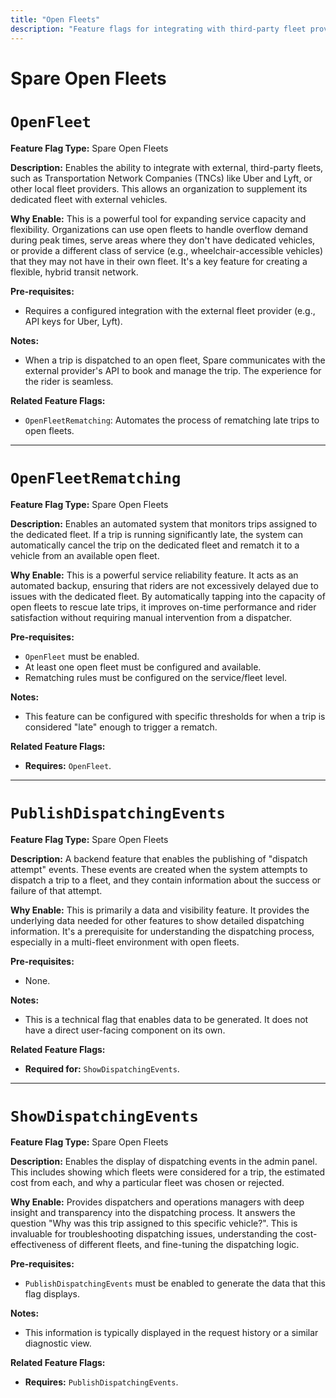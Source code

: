 ```yaml
---
title: "Open Fleets"
description: "Feature flags for integrating with third-party fleet providers"
---
```


# Spare Open Fleets

# `OpenFleet`

**Feature Flag Type:** Spare Open Fleets

**Description:** Enables the ability to integrate with external, third-party fleets, such as Transportation Network Companies (TNCs) like Uber and Lyft, or other local fleet providers. This allows an organization to supplement its dedicated fleet with external vehicles.

**Why Enable:** This is a powerful tool for expanding service capacity and flexibility. Organizations can use open fleets to handle overflow demand during peak times, serve areas where they don't have dedicated vehicles, or provide a different class of service (e.g., wheelchair-accessible vehicles) that they may not have in their own fleet. It's a key feature for creating a flexible, hybrid transit network.

**Pre-requisites:**
- Requires a configured integration with the external fleet provider (e.g., API keys for Uber, Lyft).

**Notes:**
- When a trip is dispatched to an open fleet, Spare communicates with the external provider's API to book and manage the trip. The experience for the rider is seamless.

**Related Feature Flags:**
- `OpenFleetRematching`: Automates the process of rematching late trips to open fleets.

---

# `OpenFleetRematching`

**Feature Flag Type:** Spare Open Fleets

**Description:** Enables an automated system that monitors trips assigned to the dedicated fleet. If a trip is running significantly late, the system can automatically cancel the trip on the dedicated fleet and rematch it to a vehicle from an available open fleet.

**Why Enable:** This is a powerful service reliability feature. It acts as an automated backup, ensuring that riders are not excessively delayed due to issues with the dedicated fleet. By automatically tapping into the capacity of open fleets to rescue late trips, it improves on-time performance and rider satisfaction without requiring manual intervention from a dispatcher.

**Pre-requisites:**
- `OpenFleet` must be enabled.
- At least one open fleet must be configured and available.
- Rematching rules must be configured on the service/fleet level.

**Notes:**
- This feature can be configured with specific thresholds for when a trip is considered "late" enough to trigger a rematch.

**Related Feature Flags:**
- **Requires:** `OpenFleet`.

---

# `PublishDispatchingEvents`

**Feature Flag Type:** Spare Open Fleets

**Description:** A backend feature that enables the publishing of "dispatch attempt" events. These events are created when the system attempts to dispatch a trip to a fleet, and they contain information about the success or failure of that attempt.

**Why Enable:** This is primarily a data and visibility feature. It provides the underlying data needed for other features to show detailed dispatching information. It's a prerequisite for understanding the dispatching process, especially in a multi-fleet environment with open fleets.

**Pre-requisites:**
- None.

**Notes:**
- This is a technical flag that enables data to be generated. It does not have a direct user-facing component on its own.

**Related Feature Flags:**
- **Required for:** `ShowDispatchingEvents`.

---

# `ShowDispatchingEvents`

**Feature Flag Type:** Spare Open Fleets

**Description:** Enables the display of dispatching events in the admin panel. This includes showing which fleets were considered for a trip, the estimated cost from each, and why a particular fleet was chosen or rejected.

**Why Enable:** Provides dispatchers and operations managers with deep insight and transparency into the dispatching process. It answers the question "Why was this trip assigned to this specific vehicle?". This is invaluable for troubleshooting dispatching issues, understanding the cost-effectiveness of different fleets, and fine-tuning the dispatching logic.

**Pre-requisites:**
- `PublishDispatchingEvents` must be enabled to generate the data that this flag displays.

**Notes:**
- This information is typically displayed in the request history or a similar diagnostic view.

**Related Feature Flags:**
- **Requires:** `PublishDispatchingEvents`.
